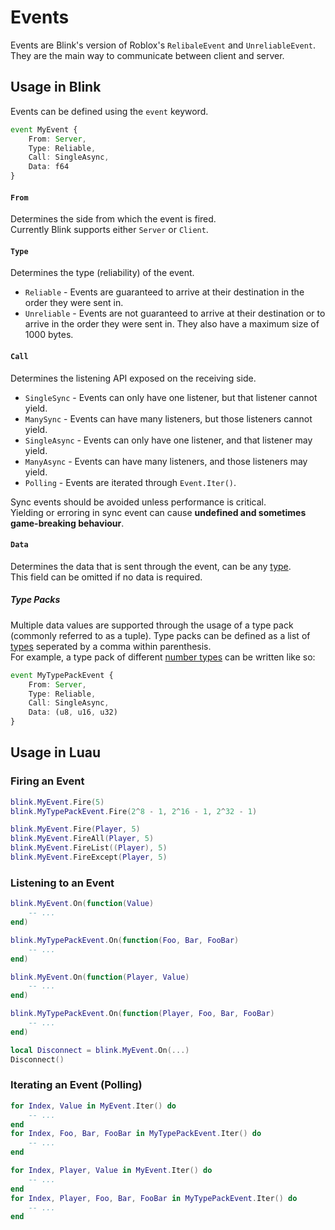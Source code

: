 
# Events
Events are Blink's version of Roblox's `RelibaleEvent` and `UnreliableEvent`.<br/>
They are the main way to communicate between client and server.

## Usage in Blink

Events can be defined using the `event` keyword.
```ts copy
event MyEvent {
    From: Server,
    Type: Reliable,
    Call: SingleAsync,
    Data: f64
}
```

#### `From`
Determines the side from which the event is fired. <br/>
Currently Blink supports either `Server` or `Client`.

#### `Type`
Determines the type (reliability) of the event.
* `Reliable` - Events are guaranteed to arrive at their destination in the order they were sent in.
* `Unreliable` - Events are not guaranteed to arrive at their destination or to arrive in the order they were sent in. They also have a maximum size of 1000 bytes.

#### `Call`
Determines the listening API exposed on the receiving side.
* `SingleSync` - Events can only have one listener, but that listener cannot yield.
* `ManySync` - Events can have many listeners, but those listeners cannot yield.
* `SingleAsync` - Events can only have one listener, and that listener may yield.
* `ManyAsync` - Events can have many listeners, and those listeners may yield.
* `Polling` - Events are iterated through `Event.Iter()`.

<Callout type="error">
    Sync events should be avoided unless performance is critical.<br/>
    Yielding or erroring in sync event can cause <b>undefined and sometimes game-breaking behaviour</b>.
</Callout>

#### `Data`
Determines the data that is sent through the event, can be any [type](./4-types/0-overview.mdx).<br/>
This field can be omitted if no data is required.

##### Type Packs
Multiple data values are supported through the usage of a type pack (commonly referred to as a tuple).
Type packs can be defined as a list of [types](./4-types/0-overview.mdx) seperated by a comma within parenthesis.<br/>
For example, a type pack of different [number types](./4-types/2-numbers.mdx) can be written like so:
```ts  copy
event MyTypePackEvent {
    From: Server,
    Type: Reliable,
    Call: SingleAsync,
    Data: (u8, u16, u32)
}
```

## Usage in Luau

### Firing an Event
```lua filename="client.luau" copy
blink.MyEvent.Fire(5)
blink.MyTypePackEvent.Fire(2^8 - 1, 2^16 - 1, 2^32 - 1)
```
```lua filename="server.luau" copy
blink.MyEvent.Fire(Player, 5)
blink.MyEvent.FireAll(Player, 5)
blink.MyEvent.FireList((Player), 5)
blink.MyEvent.FireExcept(Player, 5)
```

### Listening to an Event
```lua filename="client.luau" copy
blink.MyEvent.On(function(Value)
    -- ...
end)

blink.MyTypePackEvent.On(function(Foo, Bar, FooBar)
    -- ...
end)
```
```lua filename="server.luau" copy
blink.MyEvent.On(function(Player, Value)
    -- ...
end)

blink.MyTypePackEvent.On(function(Player, Foo, Bar, FooBar)
    -- ...
end)
```
```lua filename="disconnect.luau" copy
local Disconnect = blink.MyEvent.On(...)
Disconnect()
```

### Iterating an Event (Polling)
```lua filename="client.luau" copy
for Index, Value in MyEvent.Iter() do
    -- ...
end
for Index, Foo, Bar, FooBar in MyTypePackEvent.Iter() do
    -- ...
end
```
```lua filename="server.luau" copy
for Index, Player, Value in MyEvent.Iter() do
    -- ...
end
for Index, Player, Foo, Bar, FooBar in MyTypePackEvent.Iter() do
    -- ...
end
```